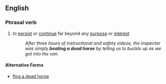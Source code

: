 ==English==
===Phrasal verb===
#{{idiom}} to [[persist]] or [[continue]] far beyond any [[purpose]] or [[interest]]
#: ''After three hours of instructional and safety videos, the inspector was simply '''beating a dead horse''' by telling us to buckle up as we got into the van.''
====Alternative Forms====
*[[flog a dead horse]]
